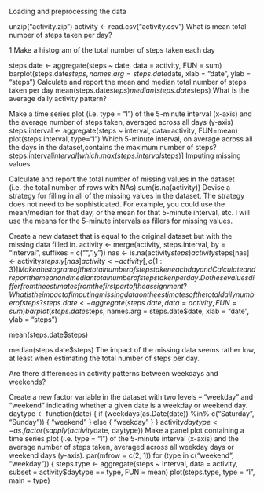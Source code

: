 


Loading and preprocessing the data

unzip("activity.zip")
activity <- read.csv("activity.csv")
What is mean total number of steps taken per day?

1.Make a histogram of the total number of steps taken each day

steps.date <- aggregate(steps ~ date, data = activity, FUN = sum)
barplot(steps.date$steps, names.arg = steps.date$date, xlab = "date", ylab = "steps")
Calculate and report the mean and median total number of steps taken per day
mean(steps.date$steps)
median(steps.date$steps)
What is the average daily activity pattern?

Make a time series plot (i.e. type = "l") of the 5-minute interval (x-axis) and the average number of steps taken, averaged across all days (y-axis)
steps.interval <- aggregate(steps ~ interval, data=activity, FUN=mean)
plot(steps.interval, type="l")
Which 5-minute interval, on average across all the days in the dataset,contains the maximum number of steps?
steps.interval$interval[which.max(steps.interval$steps)]
Imputing missing values

Calculate and report the total number of missing values in the dataset (i.e. the total number of rows with NAs)
sum(is.na(activity))
Devise a strategy for filling in all of the missing values in the dataset. The strategy does not need to be sophisticated. For example, you could use the mean/median for that day, or the mean for that 5-minute interval, etc.
I will use the means for the 5-minute intervals as fillers for missing values.

Create a new dataset that is equal to the original dataset but with the missing data filled in.
activity <- merge(activity, steps.interval, by = "interval", suffixes = c("", ".y"))
nas <- is.na(activity$steps)
activity$steps[nas] <- activity$steps.y[nas]
activity <- activity[, c(1:3)]
Make a histogram of the total number of steps taken each day and Calculate and report the mean and median total number of steps taken per day. Do these values differ from the estimates from the first part of the assignment? What is the impact of imputing missing data on the estimates of the total daily number of steps?
steps.date <- aggregate(steps ~ date, data = activity, FUN = sum)
barplot(steps.date$steps, names.arg = steps.date$date, xlab = "date", ylab = "steps")

mean(steps.date$steps)

median(steps.date$steps)
The impact of the missing data seems rather low, at least when estimating the total number of steps per day.

Are there differences in activity patterns between weekdays and weekends?

Create a new factor variable in the dataset with two levels -- "weekday" and "weekend" indicating whether a given date is a weekday or weekend day.
daytype <- function(date) {
        if (weekdays(as.Date(date)) %in% c("Saturday", "Sunday")) {
                "weekend"
        } else {
                "weekday"
        }
}
activity$daytype <- as.factor(sapply(activity$date, daytype))
Make a panel plot containing a time series plot (i.e. type = "l") of the 5-minute interval (x-axis) and the average number of steps taken, averaged across all weekday days or weekend days (y-axis).
par(mfrow = c(2, 1))
for (type in c("weekend", "weekday")) {
        steps.type <- aggregate(steps ~ interval, data = activity, subset = activity$daytype == type, FUN = mean)
        plot(steps.type, type = "l", main = type)
